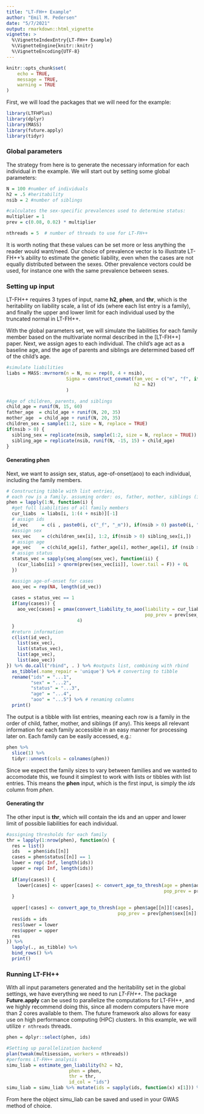 ```yaml
---
title: "LT-FH++ Example"
author: "Emil M. Pedersen"
date: "5/7/2021"
output: rmarkdown::html_vignette
vignette: >
  %\VignetteIndexEntry{LT-FH++ Example}
  %\VignetteEngine{knitr::knitr}
  %\VignetteEncoding{UTF-8}
---
```


```r
knitr::opts_chunk$set(
	echo = TRUE,
	message = TRUE,
	warning = TRUE
)
```

First, we will load the packages that we will need for the example:
```r
library(LTFHPlus)
library(dplyr)
library(MASS)
library(future.apply)
library(tidyr)
```

### Global parameters
The strategy from here is to generate the necessary information for each individual in the example. We will start out by setting some global parameters:

```r
N = 100 #number of individuals
h2 = .5 #heritability
nsib = 2 #number of siblings

#calculates the sex-specific prevalences used to determine status:
multiplier = 1
prev = c(0.08, 0.02) * multiplier

nthreads = 5  # number of threads to use for LT-FH++
```
It is worth noting that these values can be set more or less anything the reader would want/need. Our choice of prevalence vector is to illustrate LT-FH++'s ability to estimate the genetic liability, even when the cases are not equally distributed between the sexes. Other prevalence vectors could be used, for instance one with the same prevalence between sexes.

### Setting up input

LT-FH++ requires 3 types of input, name **h2**, **phen**, and **thr**, which is the heritability on liability scale, a list of ids (where each list entry is a family), and finally the upper and lower limit for each individual used by the truncated normal in LT-FH++.

With the global parameters set, we will simulate the liabilities for each family member based on the multivariate normal described in the [LT-FH++] paper. Next, we assign ages to each individual. The child's age act as a baseline age, and the age of parents and siblings are determined based off of the child's age.
```r
#simulate liabilities
liabs = MASS::mvrnorm(n = N, mu = rep(0, 4 + nsib),
                      Sigma = construct_covmat(fam_vec = c("m", "f", if (nsib > 0) paste0("s", 1:nsib)),
                                               h2 = h2)
                      )

#Age of children, parents, and siblings
child_age = runif(N, 15, 60)
father_age  = child_age + runif(N, 20, 35)
mother_age  = child_age + runif(N, 20, 35)
children_sex = sample(1:2, size = N, replace = TRUE)
if(nsib > 0) {
  sibling_sex = replicate(nsib, sample(1:2, size = N, replace = TRUE))
  sibling_age = replicate(nsib, runif(N, -15, 15) + child_age)
}
```
#### Generating phen
Next, we want to assign sex, status, age-of-onset(aoo) to each individual, including the family members.  

```r
# Constructing tibble with list entries,
# each row is a family. assuming order: os, father, mother, siblings (if any)
phen = lapply(1:N, function(i) {
  #get full liabilities of all family members
  cur_liabs  = liabs[i, 1:(4 + nsib)][-1] 
  # assign ids
  id_vec     = c(i , paste0(i, c("_f", "_m")), if(nsib > 0) paste0(i, "_s", 1:nsib) ) 
  #assign sex
  sex_vec    = c(children_sex[i], 1:2, if(nsib > 0) sibling_sex[i,]) 
  # assign age
  age_vec    = c(child_age[i], father_age[i], mother_age[i], if (nsib > 0) sibling_age[i,]) 
  # assign status
  status_vec = sapply(seq_along(sex_vec), function(ii) { 
    (cur_liabs[ii] > qnorm(prev[sex_vec[ii]], lower.tail = F)) + 0L
  })

  #assign age-of-onset for cases
  aoo_vec = rep(NA, length(id_vec)) 
  
  cases = status_vec == 1
  if(any(cases)) {
    aoo_vec[cases] = pmax(convert_liability_to_aoo(liability = cur_liabs[cases],
                                                   pop_prev = prev[sex_vec[cases]]),
                          4)
  }
  #return information
  c(list(id_vec),
    list(sex_vec),
    list(status_vec),
    list(age_vec),
    list(aoo_vec))
}) %>% do.call("rbind", . ) %>% #outputs list, combining with rbind 
  as_tibble(.name_repair = 'unique') %>% # converting to tibble
  rename("ids" = "...1",
         "sex" = "...2", 
         "status" = "...3", 
         "age" = "...4", 
         "aoo" = "...5") %>% # renaming columns
  print()
```
The output is a tibble with list entries, meaning each row is a family in the order of child, father, mother, and siblings (if any). This keeps all relevant information for each family accessible in an easy manner for processing later on. Each family can be easily accessed, e.g.:

```r
phen %>% 
  slice(1) %>% 
  tidyr::unnest(cols = colnames(phen))
```
Since we expect the family sizes to vary between families and we wanted to accomodate this, we found it simplest to work with lists or tibbles with list entries. This means the **phen** input, which is the first input, is simply the *ids* column from *phen*.

#### Generating thr

The other input is **thr**, which will contain the ids and an upper and lower limit of possible liabilities for each individual. 
```r
#assigning thresholds for each family
thr = lapply(1:nrow(phen), function(n) {
  res = list()
  ids   = phen$ids[[n]]
  cases = phen$status[[n]] == 1
  lower = rep(-Inf, length(ids))
  upper = rep( Inf, length(ids))
  
  if(any(cases)) {
    lower[cases] <- upper[cases] <- convert_age_to_thresh(age = phen$aoo[[n]][cases], 
                                                          pop_prev = prev[phen$sex[[n]][cases]])
  }
  
  upper[!cases] <- convert_age_to_thresh(age = phen$age[[n]][!cases],
                                         pop_prev = prev[phen$sex[[n]][!cases]])
  res$ids = ids
  res$lower = lower
  res$upper = upper
  res
}) %>% 
  lapply(., as_tibble) %>% 
  bind_rows() %>%
  print()

```

### Running LT-FH++

With all input parameters generated and the heritability set in the global settings, we have everything we need to run *LT-FH++*. The package **Future.apply** can be used to parallelize the computations for LT-FH++, and we highly recommend doing this, since all modern computers have more than 2 cores available to them. The future framework also allows for easy use on high performance computing (HPC) clusters. In this example, we will utilize `r nthreads` threads. 

```r
phen = dplyr::select(phen, ids)

#Setting up parallelization backend
plan(tweak(multisession, workers = nthreads))
#performs LT-FH++ analysis
simu_liab = estimate_gen_liability(h2 = h2,
                       phen = phen,
                       thr = thr,
                       id_col = "ids")
simu_liab = simu_liab %>% mutate(ids = sapply(ids, function(x) x[1])) %>% print()
```
From here the object simu_liab can be saved and used in your GWAS method of choice.


